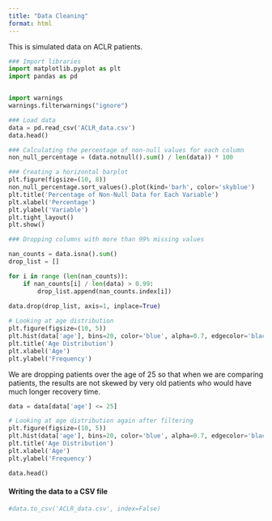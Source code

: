 ```yaml
---
title: "Data Cleaning"
format: html
---
```

This is simulated data on ACLR patients. 

```python
### Import libraries
import matplotlib.pyplot as plt
import pandas as pd


import warnings
warnings.filterwarnings("ignore")
```

```python
### Load data
data = pd.read_csv('ACLR_data.csv')
data.head()
```

```python
### Calculating the percentage of non-null values for each column
non_null_percentage = (data.notnull().sum() / len(data)) * 100

### Creating a horizontal barplot
plt.figure(figsize=(10, 8))
non_null_percentage.sort_values().plot(kind='barh', color='skyblue')
plt.title('Percentage of Non-Null Data for Each Variable')
plt.xlabel('Percentage')
plt.ylabel('Variable')
plt.tight_layout()
plt.show()
```

```python
### Dropping columns with more than 99% missing values

nan_counts = data.isna().sum()
drop_list = []

for i in range (len(nan_counts)):
    if nan_counts[i] / len(data) > 0.99:
        drop_list.append(nan_counts.index[i])
        
data.drop(drop_list, axis=1, inplace=True)
```

```python
# Looking at age distribution
plt.figure(figsize=(10, 5))
plt.hist(data['age'], bins=20, color='blue', alpha=0.7, edgecolor='black')
plt.title('Age Distribution')
plt.xlabel('Age')
plt.ylabel('Frequency')
```

We are dropping patients over the age of 25 so that when we are comparing patients, the results are not skewed by very old patients who would have much longer recovery time.

```python
data = data[data['age'] <= 25]

# Looking at age distribution again after filtering
plt.figure(figsize=(10, 5))
plt.hist(data['age'], bins=20, color='blue', alpha=0.7, edgecolor='black')
plt.title('Age Distribution')
plt.xlabel('Age')
plt.ylabel('Frequency')
```

```python
data.head()
```

#### Writing the data to a CSV file

```python
#data.to_csv('ACLR_data.csv', index=False)
```
